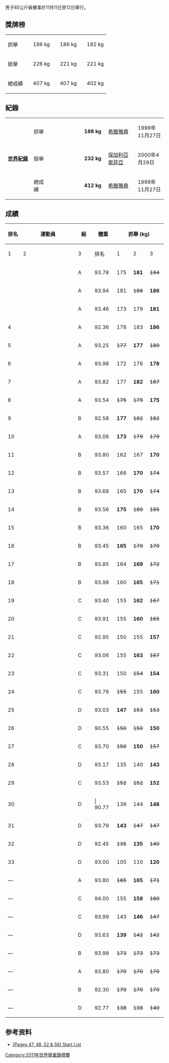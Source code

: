 {{WWC2011}}
{{main|2011年世界舉重錦標賽}}
男子85公斤級賽事於11月11日至12日舉行。

==獎牌榜==
{| {{MedalistTable|type=項目|columns=2|width=250|labelwidth=100}}
|-
|抓舉 
|{{flagIOC2medalist|[[Aleksandr_Ivanov_(weightlifter)|Aleksandr Ivanov]]|RUS|2011年世界舉重錦標賽}}|| 186 kg
|{{flagIOC2medalist|[[Artem_Ivanov_(weightlifter)|Artem Ivanov]]|UKR|2011年世界舉重錦標賽}}|| 186 kg
|{{flagIOC2medalist|[[Kim_Min-Jae_(weightlifter)|Kim Min-Jae]]|KOR|2011年世界舉重錦標賽}}|| 182 kg
|-
|挺舉
|{{flagIOC2medalist|[[伊利亞·伊雷因|伊利亞·伊雷因]]|KAZ|2011年世界舉重錦標賽}}|| 226 kg
|{{flagIOC2medalist|[[Ruslan_Nurudinov|Ruslan Nurudinov]]|UZB|2011年世界舉重錦標賽}}|| 221 kg
|{{flagIOC2medalist|[[Saeid_Mohammadpour|Saeid Mohammadpour]]|IRI|2011年世界舉重錦標賽}}|| 221 kg
|-
|總成績
|{{flagIOC2medalist|[[伊利亞·伊雷因|伊利亞·伊雷因]]|KAZ|2011年世界舉重錦標賽}}|| 407 kg
|{{flagIOC2medalist|[[Artem_Ivanov_(weightlifter)|Artem Ivanov]]|UKR|2011年世界舉重錦標賽}}|| 407 kg
|{{flagIOC2medalist|[[Saeid_Mohammadpour|Saeid Mohammadpour]]|IRI|2011年世界舉重錦標賽}}|| 402 kg
|}

==紀錄==
{| class="wikitable"
|-
|width=150 rowspan=3|'''[[舉重紀錄列表|世界紀錄]]'''
|width=85|抓舉
|width=230|{{flagathlete|[[Akakios_Kakiasvilis|Akakios Kakiasvilis]]|GRE}}
|width=70|'''188 kg'''
|width=180|[[希臘|希臘]][[雅典|雅典]]
|width=130|1999年11月27日
|-
|挺舉
|{{flagathlete|[[希蒙·科韦茨基|希蒙·科韦茨基]]|POL}}
|'''232 kg'''
|[[保加利亞|保加利亞]][[索菲亞|索菲亞]]
|2000年4月29日
|-
|總成績
|{{flagathlete|[[Akakios_Kakiasvilis|Akakios Kakiasvilis]]|GRE}}
|'''412 kg'''
|[[希臘|希臘]][[雅典|雅典]]
|1999年11月27日
|}

==成績==
{|class = "wikitable" style="text-align:center;"
! rowspan=2 width=40|排名
! rowspan=2 width=250|運動員
! rowspan=2 width=50|組
! rowspan=2 width=60|體重
!colspan=4| 抓舉 (kg)
!colspan=4| 挺舉 (kg)
!rowspan=2 width=60| 總成績
|-
! width=40|1
! width=40|2
! width=40|3
! width=40|排名
! width=40|1
! width=40|2
! width=40|3
! width=40|排名
|-
| {{gold01}} ||align=left| {{flagathlete|[[伊利亞·伊雷因|伊利亞·伊雷因]]|KAZ}} || A || 93.78 || 175 || '''181''' || <s>184</s> || 5 || 221 || '''226''' || — || {{gold01}} || '''407'''
|-
| {{silver02}}||align=left| {{flagathlete|[[Artem_Ivanov_(weightlifter)|Artem Ivanov]]|UKR}} || A || 93.94 || 181 || <s>186</s> || '''186''' ||{{silver02}} || 216 || '''221''' || <s>227</s> || 4 || '''407'''
|-
| {{bronze03}}||align=left| {{flagathlete|[[Saeid_Mohammadpour|Saeid Mohammadpour]]|IRI}} || A || 93.46 || 173 || 179 || '''181''' || 4 || 216 || <s>221</s> || '''221''' || {{bronze03}} || '''402'''
|-
| 4||align=left| {{flagathlete|[[Aleksandr_Ivanov_(weightlifter)|Aleksandr Ivanov]]|RUS}} || A || 92.36 ||  178 || 183 || '''186''' || {{gold01}} || '''215''' || <s>220</s> || <s>221</s> || 8 || '''401''' 
|-
| 5||align=left| {{flagathlete|[[Ruslan_Nurudinov|Ruslan Nurudinov]]|UZB}} || A || 93.25 || <s>177</s> || '''177''' || <s>180</s> || 8 || 214 || '''221''' || <s>225</s> || {{silver02}} || '''398'''
|-
| 6||align=left| {{flagathlete|[[Andrey_Demanov|Andrey Demanov]]|RUS}} || A || 93.98 || 172 || 176 || '''178''' || 6 || 213 || '''220''' || <s>225</s> || 6 || '''398'''
|-
| 7||align=left| {{flagathlete|[[Kim_Min-Jae_(weightlifter)|Kim Min-Jae]]|KOR}} || A || 93.82 || 177 || '''182''' || <s>187</s> || {{bronze03}}|| 205 || '''214''' || <s>218</s> || 10 || '''396'''
|-
| 8||align=left| {{flagathlete|[[Anatoli_Ciricu|Anatoli Ciricu]]|MDA}} || A || 93.54 || <s>175</s> || <s>175</s> || '''175''' || 9 || 215 || '''220''' || <s>225</s> || 5 || '''395'''
|-
| 9||align=left| {{flagathlete|[[Intiqam_Zairov|Intiqam Zairov]]|AZE}} || B || 92.58 || '''177''' || <s>182</s> || <s>182</s> || 7 || 210 || '''215''' || <s>221</s> || 9 || '''392'''
|-
| 10||align=left| {{flagathlete|[[奥里马斯·迪季巴利斯|奥里马斯·迪季巴利斯]]|LTU}} || A || 93.06 || '''173''' || <s>179</s> || <s>179</s> || 11 || 205 || '''216''' || <s>222</s> || 7 || '''389'''
|-
| 11||align=left| {{flagathlete|[[Konstyantyn_Piliyev|Konstyantyn Piliyev]]|UKR}} || B || 93.80  || 162 || 167 || '''170''' || 15 || 205 || '''211''' || <s>214</s> || 11 || '''381'''
|-
| 12||align=left| {{flagathlete|[[Arsen_Kasabiev|Arsen Kasabiev]]|POL}} || B || 93.57 || 166 || '''170''' || <s>174</s> || 13 || <s>210</s> || '''210''' || <s>213</s> || 12 || '''380'''
|-
| 13||align=left| {{flagathlete|[[Aliaksandr_Makaranka|Aliaksandr Makaranka]]|BLR}} || B || 93.68 || 165 || '''170''' || <s>174</s> || 14 || 196 || 200 || '''208''' || 13 || '''378'''
|-
| 14||align=left| {{flagathlete|[[Asghar_Ebrahimi|Asghar Ebrahimi]]|IRI}} || B || 93.56 || '''175''' || <s>180</s> || <s>185</s> || 10 || '''201''' || <s>208</s> || <s>208</s> || 17 ||  '''376'''
|-
| 15||align=left| {{flagathlete|[[David_Matam_Matam|David Matam Matam]]|FRA}} || B || 93.36 || 160 || 165 || '''170''' || 12 || 197 || '''202''' || <s>210</s> || 15 || '''372'''
|-
| 16||align=left| {{flagathlete|[[Ibrahim_Arat|Ibrahim Arat]]|TUR}} || B || 93.45 || '''165''' || <s>170</s> || <s>170</s> || 17 || 200 || '''206''' || <s>211</s> || 14 || '''371'''
|-
| 17||align=left| {{flagathlete|[[Sylwester_Kolecki|Sylwester Kolecki]]|POL}} || B || 93.85 || 164 || '''169''' || <s>172</s> || 16 || '''202''' || <s>207</s> || <s>208</s> || 16 || '''371'''
|-
| 18||align=left| {{flagathlete|[[David_Kavelasvili|David Kavelasvili]]|GRE}} || B || 93.98 || 160 || '''165''' || <s>171</s> || 19 || <s>200</s> || <s>200</s> || '''200''' || 19 || '''365'''
|-
| 19||align=left| {{flagathlete|[[Juan_José_Navarro_(weightlifter)|Juan José Navarro]]|ESP}} || C || 93.40 || 155 || '''162''' || <s>167</s> || 21 || 195 || '''200''' || <s>205</s> || 18 || '''362'''
|-
| 20||align=left| {{flagathlete|[[Karina_Endri|Karina Endri]]|ALB}} || C || 93.91 || 155 || '''160''' || <s>165</s> || 23 || <s>195</s> || <s>195</s> || '''195''' || 24 || '''355'''
|-
| 21||align=left| {{flagathlete|[[Herbys_Márquez|Herbys Márquez]]|VEN}} || C || 92.95 || 150 || 155 || '''157''' || 25 || 191 || '''196''' || <s>199</s> || 21 || '''353'''
|-
| 22||align=left| {{flagathlete|[[Jasurbek_Jumayev|Jasurbek Jumayev]]|TKM}} || C || 93.06 || 155 || '''163''' || <s>167</s> || 20 || '''188''' || <s>195</s> || <s>202</s> || 27 || '''351'''
|-
| 23||align=left| {{flagathlete|[[Giyosiddin_Ahmedov|Giyosiddin Ahmedov]]|UZB}} || C || 93.31 || 150 || <s>154</s> || '''154''' || 26 || 193 || '''197''' || <s>201</s> || 20 || '''351'''
|-
| 24||align=left| {{flagathlete|[[Christos_Saltsidis|Christos Saltsidis]]|GRE}} || C || 93.78 || <s>155</s> || 155 || '''160''' || 22 || <s>186</s> || <s>186</s> || '''186''' || 28 || '''346'''
|-
| 25||align=left| {{flagathlete|[[Benedict_Uloko|Benedict Uloko]]|NGR}} || D || 93.03 || '''147''' || <s>153</s> || <s>153</s> || 31 || 190 || <s>196</s> || '''196''' || 22 || '''343''' 
|-
| 26||align=left| {{flagathlete|[[Simplice_Ribouem|Simplice Ribouem]]|AUS}} || D || 90.55 || <s>150</s> || <s>150</s> || '''150''' || 28 || <s>190</s> || <s>190</s> || '''190''' || 25 || '''340'''
|-
| 27||align=left| {{flagathlete|[[Yuki_Hiraoka|Yuki Hiraoka]]|JPN}} || C || 93.70 || <s>150</s> || '''150''' || <s>157</s> || 29 || 175 || 185 || '''190''' || 26 || '''340'''
|-
| 28||align=left| {{flagathlete|[[David_Katoatau|David Katoatau]]|KIR}} || D || 93.17 || 135 || 140 || '''143''' || 33 || 187  || 192 || '''195''' || 23 || '''338'''
|-
| 29||align=left| {{flagathlete|[[Jared_Fleming|Jared Fleming]]|USA}} || C || 93.53 || <s>152</s> || <s>152</s> || '''152''' || 27 || '''183''' || <s>188</s>  || <s>188</s> || 31 || '''335'''
|-
| 30||align=left| {{flagathlete|[[Chandrakant_Dadu_Mali|Chandrakant Dadu Mali]]|IND}} || D ||| 90.77 || 139 || 144 || '''148''' || 30 || '''176''' || <s>182</s> || <s>182</s> ||  33 || '''323'''
|-
| 31||align=left| {{flagathlete|[[Nicolas_Roberts|Nicolas Roberts]]|CAN}} || D || 93.79 || '''143''' || <s>147</s> || <s>147</s> || 34 || 170 || '''180''' || <s>185</s> || 32 || '''323'''
|-
| 32||align=left| {{flagathlete|[[Roberto_Rosado|Roberto Rosado]]|PUR}} || D || 92.45 || <s>135</s> || '''135''' || <s>140</s> || 36 || 180 || '''185''' || <s>190</s> || 29 || '''320'''
|-
| 33||align=left| {{flagathlete|[[Hernan_Viera|Hernan Viera]]|PER}} || D || 93.00 || 105 || 110 || '''120''' || 37 || 145 || <s>160</s> || '''160''' || 34 || '''280'''
|-
| — ||align=left| {{flagathlete|[[Valeriu_Calancea|Valeriu Calancea]]|ROU}} || A || 93.80 || <s>165</s> || '''165''' || <s>171</s> || 18 || <s>212</s> || <s>212</s> || <s>212</s> || — || —
|-
| — ||align=left| {{flagathlete|[[Eduardo_Guadamud|Eduardo Guadamud]]|ECU}} || C || 94.00 || 155 || '''158''' || <s>160</s> || 24 || <s>195</s> || <s>195</s> || <s>195</s> || — || —
|-
| — ||align=left| {{flagathlete|[[Miika_Antti-Roiko|Miika Antti-Roiko]]|FIN}} || C || 93.99 || 143 || '''146''' || <s>147</s> || 32 || <s>187</s> || <s>187</s> || <s>187</s> || — || —
|-
| — ||align=left| {{flagathlete|[[Faavae_Faauliuli|Faavae Faauliuli]]|SAM}} || D || 93.63 || '''139''' || <s>142</s> || <s>142</s> || 35 || <s>188</s> || <s>188</s> || <s>188</s> || — || —
|-
| — ||align=left| {{flagathlete|[[Evgheni_Bratan|Evgheni Bratan]]|MDA}} || B || 93.99 || <s>173</s> || <s>173</s> || <s>173</s> || — || — || — || — || — || —
|-
| — ||align=left| {{flagathlete|[[Almas_Uteshov|Almas Uteshov]]|KAZ}} || A || 93.80 || <s>170</s> || <s>170</s> || <s>170</s> || — || — || — || — || — || —  
|-
| — ||align=left| {{flagathlete|[[Javier_Vanegas|Javier Vanegas]]|CUB}} || B || 92.30 || <s>170</s> || <s>170</s> || <s>170</s> || — || — || — || — || — || —
|-
| — ||align=left| {{flagathlete|[[Douglas_Costa_(weightlifter)|Douglas Costa]]|BRA}} || D || 92.77 || <s>138</s> || <s>138</s> || <s>140</s> || — || 176 || '''185''' || <s>191</s> || 30 || — 
|}

==参考资料==
{{reflist}}
*[http://www.iwf.net/events/2011/WWC_Paris/Start_Lists.pdf (Pages 47, 48, 52 & 56) Start List]{{Wayback|url=http://www.iwf.net/events/2011/WWC_Paris/Start_Lists.pdf |date=20111111153019 }}

[[Category:2011年世界舉重錦標賽|Category:2011年世界舉重錦標賽]]
